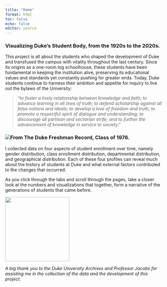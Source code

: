 ```yaml
---
title: "Home"
format: html
toc: false
echo: false
editor: source
---
```


### Visualizing Duke's Student Body, from the 1920s to the 2020s.

This project is all about the students who shaped the development of Duke and transfused the campus with vitality throughout the last century. Since its origins as a one-room log schoolhouse, these students have been fundamental in keeping the institution alive, preserving its educational values and standards yet constantly pushing for greater ends. Today, Duke students continue to harness their ambition and appetite for inquiry to live out the bylaws of the University:

> *"to foster a lively relationship between knowledge and faith; to advance learning in all lines of truth; to defend scholarship against all false notions and ideals; to develop a love of freedom and truth; to promote a respectful spirit of dialogue and understanding; to discourage all partisan and sectarian strife; and to further the advancement of knowledge in service to society."*

### ![From The Duke Freshman Record, Class of 1976.](images/dul1.ark__13960_t4fn2c63x-seq_11.jpg)

I collected data on four aspects of student enrollment over time, namely gender distribution, class enrollment distribution, departmental distribution, and geographical distribution. Each of these four profiles can reveal much about the history of students at Duke and what external factors contributed to the changes that occurred.

As you click through the tabs and scroll through the pages, take a closer look at the numbers and visualizations that together, form a narrative of the generations of students that came before.

![](images/chapel.webp){fig-align="center" width="206"}

*A big thank you to the Duke University Archives and Professor Jacobs for assisting me in the collection of the data and the development of this project.*
